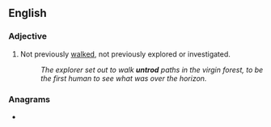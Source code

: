 ==English==

===Adjective===
{{en-adj|-}}

# Not previously [[walked]], not previously explored or investigated.
#: ''The explorer set out to walk '''untrod''' paths in the virgin forest, to be the first human to see what was over the horizon.''

===Anagrams===
* {{anagrams|en|rotund}}